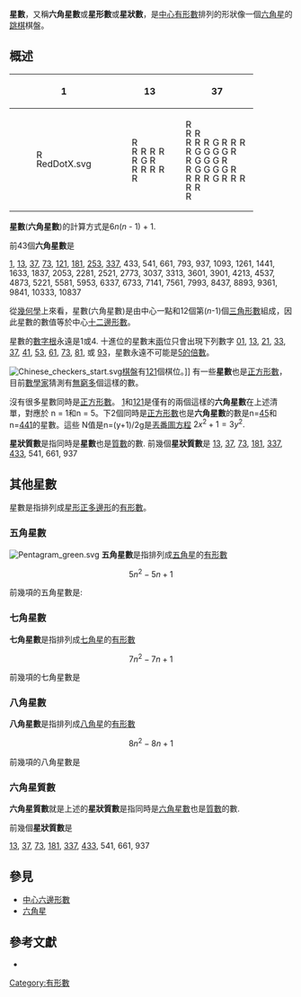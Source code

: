{{multiple issues|
{{Link style|time=2015-12-12T02:12:26+00:00}}
{{disputed|time=2018-11-12T15:08:01+00:00}}
{{original research|time=2018-11-12T15:08:01+00:00}}
{{Onesource|time=2020-05-24T10:23:15+00:00}}
{{Refimprove|time=2020-05-24T10:23:15+00:00}}
}}
'''星數'''，又稱'''六角星數'''或'''星形數'''或'''星狀數'''，是[[中心多邊形數|中心有形數]]排列的形狀像一個[[六角星|六角星]]的[[中國跳棋|跳棋]]棋盤。

==概述==
{| cellspacing="10"
! 1 !! !! 13 !! !! 37
|- align=center valign=middle
|[[Image:RedDotX.svg|16px]]
|
|[[Image:RedDotX.svg|16px]]<br>[[Image:RedDotX.svg|16px]][[Image:RedDotX.svg|16px]][[Image:RedDotX.svg|16px]][[Image:RedDotX.svg|16px]]<br>[[Image:RedDotX.svg|16px]][[Image:GrayDotX.svg|16px]][[Image:RedDotX.svg|16px]]<br>[[Image:RedDotX.svg|16px]][[Image:RedDotX.svg|16px]][[Image:RedDotX.svg|16px]][[Image:RedDotX.svg|16px]]<br>[[Image:RedDotX.svg|16px]]
|
|[[Image:RedDotX.svg|16px]]<br>[[Image:RedDotX.svg|16px]][[Image:RedDotX.svg|16px]]<br>[[Image:RedDotX.svg|16px]][[Image:RedDotX.svg|16px]][[Image:RedDotX.svg|16px]][[Image:GrayDotX.svg|16px]][[Image:RedDotX.svg|16px]][[Image:RedDotX.svg|16px]][[Image:RedDotX.svg|16px]]<br>[[Image:RedDotX.svg|16px]][[Image:GrayDotX.svg|16px]][[Image:GrayDotX.svg|16px]][[Image:GrayDotX.svg|16px]][[Image:GrayDotX.svg|16px]][[Image:RedDotX.svg|16px]]<br>[[Image:RedDotX.svg|16px]][[Image:GrayDotX.svg|16px]][[Image:GrayDotX.svg|16px]][[Image:GrayDotX.svg|16px]][[Image:RedDotX.svg|16px]]<br>[[Image:RedDotX.svg|16px]][[Image:GrayDotX.svg|16px]][[Image:GrayDotX.svg|16px]][[Image:GrayDotX.svg|16px]][[Image:GrayDotX.svg|16px]][[Image:RedDotX.svg|16px]]<br>[[Image:RedDotX.svg|16px]][[Image:RedDotX.svg|16px]][[Image:RedDotX.svg|16px]][[Image:GrayDotX.svg|16px]][[Image:RedDotX.svg|16px]][[Image:RedDotX.svg|16px]][[Image:RedDotX.svg|16px]]<br>[[Image:RedDotX.svg|16px]][[Image:RedDotX.svg|16px]]<br>[[Image:RedDotX.svg|16px]]
|}

'''星數'''('''六角星數''')的計算方式是6''n''(''n'' - 1) + 1. 

前43個'''六角星數'''是

[[1|1]], [[13|13]], [[37|37]], [[73|73]], [[121|121]], [[181|181]], [[253|253]], [[337|337]], 433, 541, 661, 793, 937, 1093, 1261, 1441, 1633, 1837, 2053, 2281, 2521, 2773, 3037, 3313, 3601, 3901, 4213, 4537, 4873, 5221, 5581, 5953, 6337, 6733, 7141, 7561, 7993, 8437, 8893, 9361, 9841, 10333, 10837 {{OEIS|id=A003154}}

從[[幾何學|幾何學]]上來看，星數(六角星數)是由中心一點和12個第(''n''-1)個[[三角形數|三角形數]]組成，因此星數的數值等於中心[[十二邊形數|十二邊形數]]。

星數的[[:en:digital_root|數字根]]永遠是1或4. 十進位的星數末[[2|兩]]位只會出現下列數字 [[1|01]], [[13|13]], [[21|21]], [[33|33]], [[37|37]], [[41|41]], [[53|53]], [[61|61]], [[73|73]], [[81|81]], 或 [[93|93]]，星數永遠不可能是[[倍數|5的倍數]]。

{{or|在[[十二進制|十二進制]]中，星數的值等於[[三角形數|三角形數]]的後面加個數位1。（十二進制中，前幾個三角形數是1, 3, 6, X, 13, 19, 24, 30, 39, 47, 56, 66, ...，而前幾個星數是11, 31, 61, X1, 131, 191, 241, 301, 391, 471, 561, 661, ...）因此十二進制中，星數的個位數都是1，而十位數也只會出現0, 1, 3, 4, 6, 7, 9, X，因為三角形數的個位數只會出現這些數字。}}

[[Image:Chinese_checkers_start.svg|thumb]][[棋盤|棋盤]]有[[121|121]]個棋位。]]
有一些'''星數'''也是[[平方數|正方形數]]，目前[[數學家|數學家]]猜測有[[無窮多|無窮多]]個這樣的數。

沒有很多星數同時是[[平方數|正方形數]]。 [[1|1]]和[[121|121]]是僅有的兩個這樣的'''六角星數'''在上述清單，對應於 n = 1和n = 5。下2個同時是[[平方數|正方形數]]也是'''六角星數'''的數是n=[[45|45]]和n=[[441|441]]的星數{{OEIS|id=A054318}}。這些 N值是n=(y+1)/2g是[[丟番圖方程|丟番圖方程]] <math>2x^2 + 1 = 3y^2.</math>

'''星狀質數'''是指同時是'''星數'''也是[[質數|質數]]的數. 前幾個'''星狀質數'''是
[[13|13]], [[37|37]], [[73|73]], [[181|181]], [[337|337]], [[433|433]], 541, 661, 937{{OEIS|id=A083577}}

==其他星數==

星數是指排列成[[星形正多邊形|星形正多邊形]]的[[有形數|有形數]]。

===五角星數===
[[File:Pentagram_green.svg|right]]
'''五角星數'''是指排列成[[五角星|五角星]]的[[有形數|有形數]]

{{or|五角星數公式為}}:<math>5n^{2}-5n+1</math>

前幾項的五角星數是:

{{or|[[1|1]], [[11|11]], [[31|31]], [[61|61]], [[101|101]], [[151|151]], [[211|211]], [[281|281]], 361, 451, 551, 661, 781, 911, 1051, 1201, 1361, 1531}}{{or|{{OEIS|id=A062786}} }}

{{or|五角星數也算是[[中心多邊形數|中心十邊形數]]}}

===七角星數===
'''七角星數'''是指排列成[[七角星|七角星]]的[[有形數|有形數]]

{{or|七角星數公式為}}:<math>7n^{2}-7n+1</math>

前幾項的七角星數是
 
{{or|[[1|1]], [[15|15]], [[43|43]], [[85|85]], [[141|141]], [[211|211]], [[295|295]], 393, 505, 631, 771, 925, 1093, 1275, 1471, 1681, 1905}}{{or|{{OEIS|id=A069127}} }}

{{or|七角星數也算是[[中心多邊形數|中心十四邊形數]]}}

===八角星數===

'''八角星數'''是指排列成[[八角星|八角星]]的[[有形數|有形數]]

{{or|八角星數公式為}}:<math>8n^{2}-8n+1</math>

前幾項的八角星數是

{{or|1, 17, 49, 97, 161, 241, 337, 449, 577, 721, 881, 1057, 1249, 1457, 1681, 1921 }}{{or|{{OEIS|id=A069129}} }}

{{or|八角星數也算是[[中心多邊形數|中心十六邊形數]]}}

===六角星質數===
'''六角星質數'''就是上述的'''星狀質數'''是指同時是[[六角星數|六角星數]]也是[[質數|質數]]的數. 

前幾個'''星狀質數'''是

[[13|13]], [[37|37]], [[73|73]], [[181|181]], [[337|337]], [[433|433]], 541, 661, 937{{OEIS|id=A083577}}

==參見==
* [[中心六邊形數|中心六邊形數]]
* [[六角星|六角星]]

==參考文獻==
* {{MathWorld|urlname=StarNumber|title=Star Number}}

{{有形數}}
[[Category:有形數|Category:有形數]]